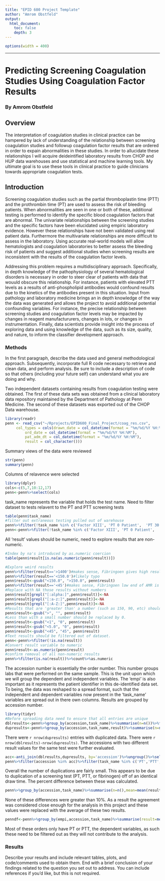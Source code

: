 ```yaml
---
title: "EPID 600 Project Template"
author: "Amrom Obstfeld"
output: 
  html_document:
    toc: false 
    depth: 3 
---
```

```r
options(width = 400)
```  
***

# Predicting Screening Coagulation Studies Using Coagulation Factor Results

### By Amrom Obstfeld

## Overview
The interpretation of coagulation studies in clinical practice can be hampered by lack of understanding of the relationship between screening coagulation studies and followup coagulation factor results that are ordered in order to expain abnormalities in these studies. In order to allucidate these relationships I will acquire deideintified laboratory results from CHOP and HUP data warehouses and use statistical and machine learning tools. My ultimate goal is to use these tools in clinical practice to guide clinicians towards appropriate coagulation tests.

## Introduction
Screening coagulation studies such as the partial thromboplastin time (PTT) and the prothrombin time (PT) are used to assess the risk of bleeding patients. When abnormalities are seen in one or both of these, additional testing is performed to identify the specific blood  coagulation factors that are abnormal. The univariate relationships between the screening studies and the specific factors have been elucidated using empiric laboratory evidence. However these relationships have not been validated using real patient data. Furthermore the multivariate relationships are more difficult to assess in the laboratory. Using accurate real-world models will allow hematologists and coagulation laboratories to better assess the bleeding risk of patients and suggest additional studies when screening results are inconsistent with the results of the coagulation factor levels.

Addressing this problem requires a multidisciplinary approach. Specifically, in depth knowledge of the pathophysiology of several hematological disorders is necessary in order to steer clear of patients with data that wouuld obscure this relationship. For instance, patients with elevated PTT levels as a results of anti-phospholipid antibodies would confound results due to the kinetics of the antibodies present in this situation. Input from pathology and laboratory medicine brings an in depth knowledge of the way the data was generated and allows the project to avoid additional potential confounding variables. For instance, the precise relationship between screening studies and coagulation factor levels may be impacted by changes in reagent manufactururers, changes in lots, or changes in instrumentation. Finally, data scientists provide insight into the process of exploring data and using knowledge of the data, such as its size, quality, and nature, to inform the classifier development approach. 


### Methods
In the first paragraph, describe the data used and general methodological approach. Subsequently, incorporate full R code necessary to retrieve and clean data, and perform analysis. Be sure to include a description of code so that others (including your future self) can understand what you are doing and why. 

Two independent datasets containing results from coagulation testing were obtained. The first of these data sets was obtained from a clinical laboratory data repository maintained by the Department of Pathology at Penn Medicine. The second of these datasets was exported out of the CHOP Data warehouse. 

```r
library(readr)
penn <- read_csv("~/Rprojects/EPID600_Final_Project/coag_res.csv", 
     col_types = cols(drawn_date = col_datetime(format = "%m/%d/%Y %H:%M"), 
         ord_date = col_datetime(format = "%m/%d/%Y %H:%M"), 
         pat_adm_dt = col_datetime(format = "%m/%d/%Y %H:%M"), 
         result = col_character()))
```

Summary views of the data were reviewed

```r
str(penn)
summary(penn)
```
Columns of relavence were selected
```r
library(dplyr)
cols<-c(5,7,10:12,17)
penn<-penn%>%select(cols)
```
task_name represents the variable that holds the test name. Need to filter dataset to tests relavent to the PT and PTT screening tests

```r
table(penn$task_name)
#filter out extraneous testing pulled out of warehouse
penn%>%filter(!task_name %in% c('Factor XIII', 'PT 0 Patient',  'PT 30 Patient','PT TEMP','PTT 0 Patient', 'PTT 30 Patient','PTT 60 Patient','TTI','PT WB'))%>%select(task_name)%>%table
penn<-penn%>%filter(!task_name %in% c('Factor XIII', 'PT 0 Patient',  'PT 30 Patient','PT TEMP','PTT 0 Patient', 'PTT 30 Patient','PTT 60 Patient','TTI','PT WB'))
```


All 'result' values should be numeric, need to explore results that are non-numeric.
```r
#Index by na's introduced by as.numeric coercion
table(penn$result[is.na(as.numeric(penn$result))])

#Explore weird results
penn%>%filter(result=='>1400')#makes sense, Fibringoen gives high results.
penn%>%filter(result=='<150.0')#likely typo
penn$result<-gsub("<150.0", ">150.0", penn$result)
penn%>%filter(result=='<45')#makes sense, Fibringoen low end of AMR is 45.
#Replace with NA those results without numbers
penn$result[grepl("[:alpha:]",penn$result)]<-NA
penn$result[grepl("[:a-z:]",penn$result)]<-NA
penn$result[grepl("[:A-Z:]",penn$result)]<-NA
#Results that are 'greater than' a number (such as 150, 90, etc) should be replaced with that number. 
penn$result<-gsub(">", "", penn$result) 
#Less than with a small number should be replaced by 0. 
penn$result<-gsub("<1", "0", penn$result)
penn$result<-gsub("<5.0", "0", penn$result)
penn$result<-gsub("<45", "45", penn$result)
#Text results should be filtered out of dataset.
penn<-penn%>%filter(!is.na(result))
#Convert result variable to numeric
penn$result<-as.numeric(penn$result)
#confirm removal of all non-numeric results
penn%>%filter(is.na(result))%>%count%>%as.numeric

```

The accession number is essentially the order number. This number groups labs that were performed on the same sample. This is the unit upon which we will group the dependent and independent variables. The 'empi' is also important as it represents the patient identifier in this de-identified data set.
To being, the data was reshaped to a spread format, such that the independent and dependent variables now present in the 'task_name' variables are spread out in there own columns. Results are grouped by accession number.

```r
library(tidyr)
#Before spreading data need to ensure that all entries are unique
dblresults<-penn%>%group_by(accession,task_name)%>%summarise(n=n())%>%filter(n>1)
dupresults<-penn%>%group_by(accession,task_name,result)%>%summarise(n=n())%>%filter(n>1)

```

There were `r nrow(dupresults)` entries with duplicated data. There were `r nrow(dblresults)-nrow(dupresults)`. The accessions with two different result values for the same test were further evaluated.

```r
acc<-anti_join(dblresults,dupresults, by='accession')%>%ungroup()%>%select(accession)%>%unlist()
penn%>%filter(accession %in% acc)%>%filter(task_name %in% c('PT','PTT','Fibrinogen'))
```

Overall the number of duplications are fairly small. This appears to be due to duplication of a screening test (PT, PTT, or fibrinogen) off of an identical draw time. The percent difference between these was calculated. 

```r
penn%>%group_by(accession,task_name)%>%summarise(n=n(),mean=mean(result),stdev=sd(result),cv=sd(result)/mean(result))%>%filter(n>1)
```

None of these differences were greater than 10%. As a result the agreement was considered close enough for the analysis in this project and these values were replaced with the average of these two results.


```r
penndf<-penn%>%group_by(empi,accession,task_name)%>%summarise(result=mean(result))%>%spread(task_name,result)
```

Most of these orders only have PT or PTT, the dependent variables, as such these need to be filtered out as they will not contribute to the analysis. 





### Results
Describe your results and include relevant tables, plots, and code/comments used to obtain them. End with a brief conclusion of your findings related to the question you set out to address. You can include references if you'd like, but this is not required.